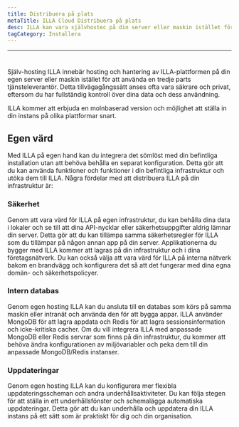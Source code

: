 ```yaml
---
title: Distribuera på plats
metaTitle: ILLA Cloud Distribuera på plats
desc: ILLA kan vara självhostec på din server eller maskin istället för att använda en tredje parts tjänsteleverantör
tagCategory: Installera
---
```


* * *

# <Heading hidden>Distribuera on-premise</Heading>

Själv-hosting ILLA innebär hosting och hantering av ILLA-plattformen på din egen server eller maskin istället för att använda en tredje parts tjänsteleverantör. Detta tillvägagångssätt anses ofta vara säkrare och privat, eftersom du har fullständig kontroll över dina data och dess användning.

ILLA kommer att erbjuda en molnbaserad version och möjlighet att ställa in din instans på olika plattformar snart.

## Egen värd

Med ILLA på egen hand kan du integrera det sömlöst med din befintliga installation utan att behöva behålla en separat konfiguration. Detta gör att du kan använda funktioner och funktioner i din befintliga infrastruktur och utöka dem till ILLA. Några fördelar med att distribuera ILLA på din infrastruktur är:

### Säkerhet

Genom att vara värd för ILLA på egen infrastruktur, du kan behålla dina data i lokaler och se till att dina API-nycklar eller säkerhetsuppgifter aldrig lämnar din server. Detta gör att du kan tillämpa samma säkerhetsregler för ILLA som du tillämpar på någon annan app på din server. Applikationerna du bygger med ILLA kommer att lagras på din infrastruktur och i dina företagsnätverk. Du kan också välja att vara värd för ILLA på interna nätverk bakom en brandvägg och konfigurera det så att det fungerar med dina egna domän- och säkerhetspolicyer.

### Intern databas

Genom egen hosting ILLA kan du ansluta till en databas som körs på samma maskin eller intranät och använda den för att bygga appar. ILLA använder MongoDB för att lagra appdata och Redis för att lagra sessionsinformation och icke-kritiska cacher. Om du vill integrera ILLA med anpassade MongoDB eller Redis servrar som finns på din infrastruktur, du kommer att behöva ändra konfigurationen av miljövariabler och peka dem till din anpassade MongoDB/Redis instanser.

### Uppdateringar

Genom egen hosting ILLA kan du konfigurera mer flexibla uppdateringsscheman och andra underhållsaktiviteter. Du kan följa stegen för att ställa in ett underhållsfönster och schemalägga automatiska uppdateringar. Detta gör att du kan underhålla och uppdatera din ILLA instans på ett sätt som är praktiskt för dig och din organisation.
